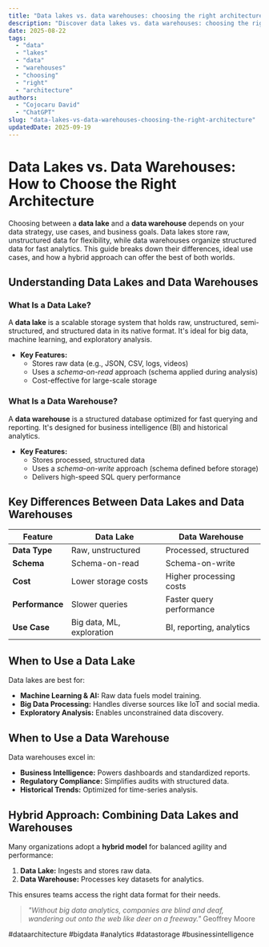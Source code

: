 ```yaml
---
title: "Data lakes vs. data warehouses: choosing the right architecture"
description: "Discover data lakes vs. data warehouses: choosing the right architecture with this in-depth guide, providing actionable insights and practical tips to boost your knowledge and results."
date: 2025-08-22
tags:
  - "data"
  - "lakes"
  - "data"
  - "warehouses"
  - "choosing"
  - "right"
  - "architecture"
authors:
  - "Cojocaru David"
  - "ChatGPT"
slug: "data-lakes-vs-data-warehouses-choosing-the-right-architecture"
updatedDate: 2025-09-19
---
```


# Data Lakes vs. Data Warehouses: How to Choose the Right Architecture  

Choosing between a **data lake** and a **data warehouse** depends on your data strategy, use cases, and business goals. Data lakes store raw, unstructured data for flexibility, while data warehouses organize structured data for fast analytics. This guide breaks down their differences, ideal use cases, and how a hybrid approach can offer the best of both worlds.  

## Understanding Data Lakes and Data Warehouses  

### What Is a Data Lake?  

A **data lake** is a scalable storage system that holds raw, unstructured, semi-structured, and structured data in its native format. It's ideal for big data, machine learning, and exploratory analysis.  

- **Key Features:**  
  - Stores raw data (e.g., JSON, CSV, logs, videos)  
  - Uses a *schema-on-read* approach (schema applied during analysis)  
  - Cost-effective for large-scale storage  

### What Is a Data Warehouse?  

A **data warehouse** is a structured database optimized for fast querying and reporting. It's designed for business intelligence (BI) and historical analytics.  

- **Key Features:**  
  - Stores processed, structured data  
  - Uses a *schema-on-write* approach (schema defined before storage)  
  - Delivers high-speed SQL query performance  

## Key Differences Between Data Lakes and Data Warehouses  

| Feature         | Data Lake                   | Data Warehouse              |  
|-----------------|-----------------------------|-----------------------------|  
| **Data Type**   | Raw, unstructured           | Processed, structured       |  
| **Schema**      | Schema-on-read              | Schema-on-write             |  
| **Cost**        | Lower storage costs         | Higher processing costs     |  
| **Performance** | Slower queries              | Faster query performance    |  
| **Use Case**    | Big data, ML, exploration   | BI, reporting, analytics    |  

## When to Use a Data Lake  

Data lakes are best for:  

- **Machine Learning & AI:** Raw data fuels model training.  
- **Big Data Processing:** Handles diverse sources like IoT and social media.  
- **Exploratory Analysis:** Enables unconstrained data discovery.  

## When to Use a Data Warehouse  

Data warehouses excel in:  

- **Business Intelligence:** Powers dashboards and standardized reports.  
- **Regulatory Compliance:** Simplifies audits with structured data.  
- **Historical Trends:** Optimized for time-series analysis.  

## Hybrid Approach: Combining Data Lakes and Warehouses  

Many organizations adopt a **hybrid model** for balanced agility and performance:  

1. **Data Lake:** Ingests and stores raw data.  
2. **Data Warehouse:** Processes key datasets for analytics.  

This ensures teams access the right data format for their needs.  

> *"Without big data analytics, companies are blind and deaf, wandering out onto the web like deer on a freeway."*   Geoffrey Moore  

#dataarchitecture #bigdata #analytics #datastorage #businessintelligence